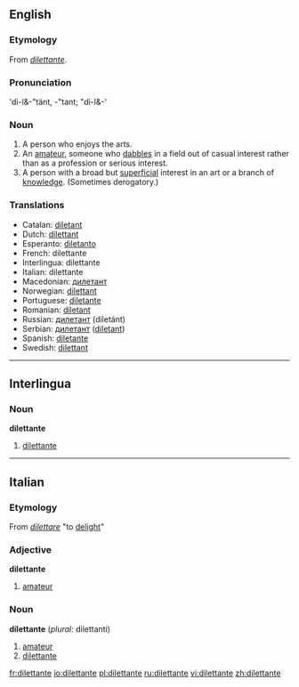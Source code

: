 ==English==

===Etymology===
From {{It.}} ''[[#Italian|dilettante]]''.

===Pronunciation===
'di-l&-"tänt, -"tant; "di-l&-'

===Noun===
{{en-noun|pl2=dilettanti}}

# A person who enjoys the arts.
# An [[amateur]], someone who [[dabble]]s in a field out of casual interest rather than as a profession or serious interest. 
# A person with a broad but [[superficial]] interest in an art or a branch of [[knowledge]]. (Sometimes derogatory.)

===Translations===
{{rfc-trans}}
*Catalan: [[diletant]]
*Dutch: [[dilettant]]
*Esperanto: [[diletanto]]
*French: dilettante {{mf}}
*Interlingua: dilettante
*Italian: dilettante {{mf}}
*Macedonian: [[дилетант]] {{m}}
*Norwegian: [[dilettant]]
*Portuguese: [[diletante]] {{mf}}
*Romanian: [[diletant]] {{m}}
*Russian: [[дилетант]] (diletánt) {{m}}
*Serbian: [[дилетант]] ([[diletant]]) {{m}}
*Spanish: [[diletante]] {{mf}}
*Swedish: [[dilettant]] {{c}}

----

==Interlingua==
===Noun===
'''dilettante'''
#[[#English|dilettante]]

----

==Italian==
===Etymology===
From ''[[dilettare]]'' "to [[delight]]"

===Adjective===
'''dilettante'''
#[[amateur]]

===Noun===
'''dilettante''' {{m|f}} (''plural:'' dilettanti)
# [[amateur]]
# [[#English|dilettante]]

[[fr:dilettante]]
[[io:dilettante]]
[[pl:dilettante]]
[[ru:dilettante]]
[[vi:dilettante]]
[[zh:dilettante]]